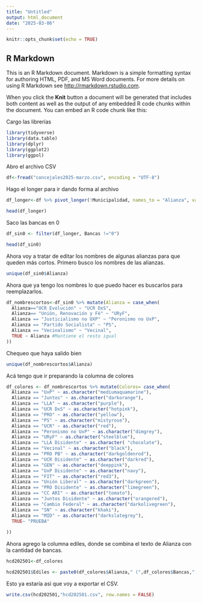 ```yaml
---
title: "Untitled"
output: html_document
date: "2025-03-06"
---
```


```r
knitr::opts_chunk$set(echo = TRUE)
```

## R Markdown

This is an R Markdown document. Markdown is a simple formatting syntax for authoring HTML, PDF, and MS Word documents. For more details on using R Markdown see <http://rmarkdown.rstudio.com>.

When you click the **Knit** button a document will be generated that includes both content as well as the output of any embedded R code chunks within the document. You can embed an R code chunk like this:

Cargo las librerías
```r
library(tidyverse) 
library(data.table) 
library(dplyr) 
library(ggplot2)
library(ggpol)
```
Abro el archivo CSV
```r
df<-fread("concejales2025-marzo.csv", encoding = "UTF-8")
```

Hago el longer para ir dando forma al archivo
```r
df_longer<-df %>% pivot_longer(!Municipalidad, names_to = "Alianza", values_to = "Bancas")

```

```r

head(df_longer)

```
Saco las bancas en 0
```r

df_sin0 <- filter(df_longer, Bancas !="0")

```

```r
head(df_sin0)
```

Ahora voy a tratar de editar los nombres de algunas alianzas para que queden más cortos. Primero busco los nombres de las alianzas.
```r
unique(df_sin0$Alianza)

```


Ahora que ya tengo los nombres lo que puedo hacer es buscarlos para reemplazarlos.

```r
df_nombrescortos<-df_sin0 %>% mutate(Alianza = case_when(
  Alianza=="UCR Evolución" ~ "UCR DxS",
  Alianza== "Unión, Renovación y Fé" ~ "URyF",
  Alianza == "Justicialismo no UXP" ~ "Peronismo no UxP",
  Alianza == "Partido Socialista" ~ "PS", 
  Alianza == "Vecinalismo" ~ "Vecinal",
  TRUE ~ Alianza #Mantiene el resto igual
))
```


Chequeo que haya salido bien
```r

unique(df_nombrescortos$Alianza)

```


Acá tengo que ir preparando la columna de colores
```r

df_colores <- df_nombrescortos %>% mutate(Colores= case_when(
  Alianza == "UxP" ~ as.character("mediumaquamarine"),
  Alianza == "Juntos" ~ as.character("darkorange"),
  Alianza == "LLA" ~ as.character("purple"),
  Alianza == "UCR DxS" ~ as.character("hotpink"),
  Alianza == "PRO" ~ as.character("yellow"),
  Alianza == "PS" ~ as.character("mistyrose"),
  Alianza == "UCR" ~ as.character("red"),
  Alianza == "Peronismo no UxP" ~ as.character("dimgrey"),
  Alianza == "URyF" ~ as.character("steelblue"),
  Alianza == "LLA Disidente" ~ as.character( "chocolate"),
  Alianza == "Vecinal" ~ as.character("black"),
  Alianza == "PRO PB" ~ as.character("darkgoldenrod"),
  Alianza == "UCR Disidente" ~ as.character("darkred"),
  Alianza == "GEN" ~ as.character("deeppink"),
  Alianza == "UxP Disidente" ~ as.character("navy"),
  Alianza == "FIT" ~ as.character("red3"),
  Alianza == "Unión Liberal" ~ as.character("darkgreen"),
  Alianza == "PRO Disidente" ~ as.character("limegreen"),
  Alianza == "CC ARI" ~ as.character("tomato"),
  Alianza == "Juntos Disidente" ~ as.character("orangered"),
  Alianza == "Cambio Federal" ~ as.character("darkolivegreen"),
  Alianza == "SN" ~ as.character("khaki"),
  Alianza == "MID" ~ as.character("darkslategrey"),
  TRUE~ "PRUEBA"
  
))


```


Ahora agrego la columna ediles, donde se combina el texto de Alianza con la cantidad de bancas.
```r
hcd202501<-df_colores

hcd202501$Ediles <- paste0(df_colores$Alianza," (",df_colores$Bancas,")" )


```

Esto ya estaría así que voy a exportar el CSV.
```r
write.csv(hcd202501,"hcd202501.csv", row.names = FALSE)
```

